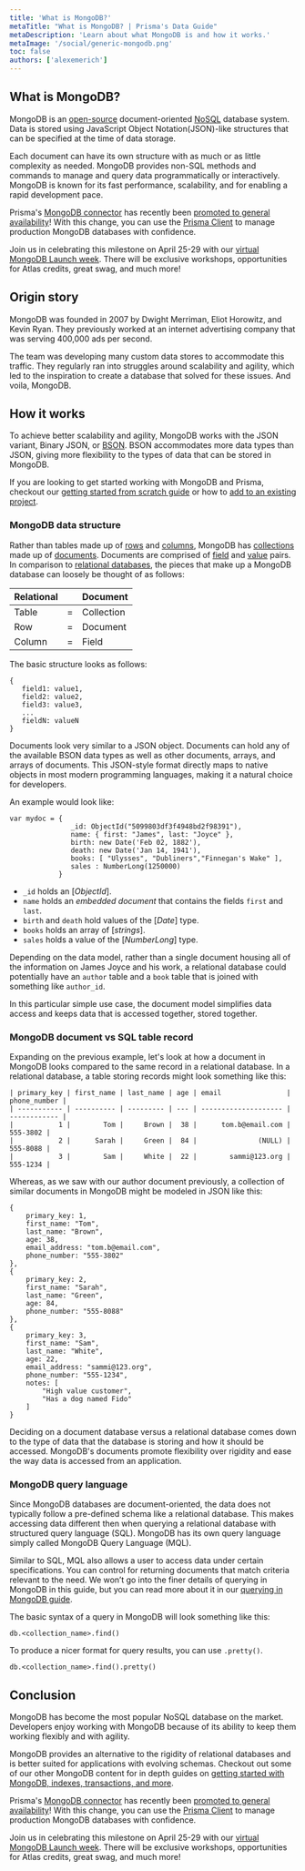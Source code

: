 ```yaml
---
title: 'What is MongoDB?'
metaTitle: "What is MongoDB? | Prisma's Data Guide"
metaDescription: 'Learn about what MongoDB is and how it works.'
metaImage: '/social/generic-mongodb.png'
toc: false
authors: ['alexemerich']
---
```


## What is MongoDB?

MongoDB is an [open-source](https://github.com/mongodb/mongo) document-oriented [NoSQL](/intro/database-glossary#nosql) database system. Data is stored using JavaScript Object Notation(JSON)-like structures that can be specified at the time of data storage. 

Each document can have its own structure with as much or as little complexity as needed. MongoDB provides non-SQL methods and commands to manage and query data programmatically or interactively. MongoDB is known for its fast performance, scalability, and for enabling a rapid development pace.

<PrismaOutlinks>

Prisma's [MongoDB connector](https://www.prisma.io/docs/concepts/database-connectors/mongodb) has recently been [promoted to general availability](https://www.prisma.io/blog/mongodb-general-availability-pixnun6mffmu)!  With this change, you can use the [Prisma Client](https://www.prisma.io/docs/concepts/components/prisma-client) to manage production MongoDB databases with confidence.

Join us in celebrating this milestone on April 25-29 with our [virtual MongoDB Launch week](https://www.prisma.io/mongodblaunch).  There will be exclusive workshops, opportunities for Atlas credits, great swag, and much more!

</PrismaOutlinks>

## Origin story

MongoDB was founded in 2007 by Dwight Merriman, Eliot Horowitz, and Kevin Ryan. They previously worked at an internet advertising company that was serving  400,000 ads per second. 

The team was developing many custom data stores to accommodate this traffic. They regularly ran into struggles around scalability and agility, which led to the inspiration to create a database that solved for these issues. And voila, MongoDB. 

## How it works
To achieve better scalability and agility, MongoDB works with the JSON variant, Binary JSON, or [BSON](https://www.prisma.io/dataguide/mongodb/mongodb-datatypes).  BSON accommodates more data types than JSON, giving more flexibility to the types of data that can be stored in MongoDB.

<PrismaOutlinks>

If you are looking to get started working with MongoDB and Prisma, checkout our [getting started from scratch guide](https://www.prisma.io/docs/getting-started) or how to [add to an existing project](https://www.prisma.io/docs/getting-started/setup-prisma/add-to-existing-project/mongodb-typescript-mongodb).

</PrismaOutlinks>

### MongoDB data structure
Rather than tables made up of [rows](/intro/database-glossary#row) and [columns](/intro/database-glossary#column), MongoDB has [collections](/intro/database-glossary#collection) made up of [documents](/intro/database-glossary#document). Documents are comprised of [field](/intro/database-glossary#field) and [value](/intro/database-glossary#value) pairs. In comparison to [relational databases](/intro/database-glossary#relational-database), the pieces that make up a MongoDB database can loosely be thought of as follows:

| Relational |   | Document |
|----------- |---|--------- |
|Table       | = |Collection|
|Row | = | Document |
|Column | =| Field|

The basic structure looks as follows:

```
{
   field1: value1,
   field2: value2,
   field3: value3,
   ...
   fieldN: valueN
}
```

Documents look very similar to a JSON object. Documents can hold any of the available BSON data types as well as other documents, arrays, and arrays of documents. This JSON-style format directly maps to native objects in most modern programming languages, making it a natural choice for developers.

 An example would look like:

```
var mydoc = {
               _id: ObjectId("5099803df3f4948bd2f98391"),
               name: { first: "James", last: "Joyce" },
               birth: new Date('Feb 02, 1882'),
               death: new Date('Jan 14, 1941'),
               books: [ "Ulysses", "Dubliners","Finnegan's Wake" ],
               sales : NumberLong(1250000)
            }
```

- `_id` holds an [*ObjectId*].
- `name` holds an *embedded document* that contains the fields `first` and `last`.
- `birth` and `death` hold values of the [*Date*] type.
- `books` holds an array of [*strings*].
- `sales` holds a value of the [*NumberLong*] type.

Depending on the data model, rather than a single document housing all of the information on James Joyce and his work, a relational database could potentially have an `author` table and a `book` table that is joined with something like `author_id`. 

In this particular simple use case, the document model simplifies data access and keeps data that is accessed together, stored together. 

### MongoDB document vs SQL table record 
Expanding on the previous example, let's look at how a document in MongoDB looks compared to the same record in a relational database. In a relational database, a table storing records might look something like this:

```
| primary_key | first_name | last_name | age | email                | phone_number |
| ----------- | ---------- | --------- | --- | -------------------- | ------------ |
|           1 |        Tom |     Brown |  38 |      tom.b@email.com |     555-3802 |
|           2 |      Sarah |     Green |  84 |               (NULL) |     555-8088 |
|           3 |        Sam |     White |  22 |        sammi@123.org |     555-1234 |
```
Whereas, as we saw with our author document previously, a collection of similar documents in MongoDB might be modeled in JSON like this:

```
{
    primary_key: 1,
    first_name: "Tom",
    last_name: "Brown",
    age: 38,
    email_address: "tom.b@email.com",
    phone_number: "555-3802"
},
{
    primary_key: 2,
    first_name: "Sarah",
    last_name: "Green",
    age: 84,
    phone_number: "555-8088"
},
{
    primary_key: 3,
    first_name: "Sam",
    last_name: "White",
    age: 22,
    email_address: "sammi@123.org",
    phone_number: "555-1234",
    notes: [
        "High value customer",
        "Has a dog named Fido"
    ]
}
```
Deciding on a document database versus a relational database comes down to the type of data that the database is storing and how it should be accessed. MongoDB's documents promote flexibility over rigidity and ease the way data is accessed from an application.

### MongoDB query language
Since MongoDB databases are document-oriented, the data does not typically follow a pre-defined schema like a relational database. This makes accessing data different then when querying a relational database with structured query language (SQL). MongoDB has its own query language simply called MongoDB Query Language (MQL). 

Similar to SQL, MQL also allows a user to access data under certain specifications. You can control for returning documents that match criteria relevant to the need. We won’t go into the finer details of querying in MongoDB in this guide, but you can read more about it in our [querying in MongoDB guide](https://www.prisma.io/dataguide/mongodb/querying-documents).

The basic syntax of a query in MongoDB will look something like this:

```
db.<collection_name>.find()
```

To produce a nicer format for query results, you can use `.pretty()`.

```
db.<collection_name>.find().pretty()
```

## Conclusion
MongoDB has become the most popular NoSQL database on the market. Developers enjoy working with MongoDB because of its ability to keep them working flexibly and with agility. 

MongoDB provides an alternative to the rigidity of relational databases and  is better suited for applications with evolving schemas. Checkout out some of our other MongoDB content for in depth guides on [getting started with MongoDB, indexes, transactions, and more](https://www.prisma.io/dataguide/mongodb).

<PrismaOutlinks>

Prisma's [MongoDB connector](https://www.prisma.io/docs/concepts/database-connectors/mongodb) has recently been [promoted to general availability](https://www.prisma.io/blog/mongodb-general-availability-pixnun6mffmu)!  With this change, you can use the [Prisma Client](https://www.prisma.io/docs/concepts/components/prisma-client) to manage production MongoDB databases with confidence.

Join us in celebrating this milestone on April 25-29 with our [virtual MongoDB Launch week](https://www.prisma.io/mongodblaunch).  There will be exclusive workshops, opportunities for Atlas credits, great swag, and much more!

</PrismaOutlinks>